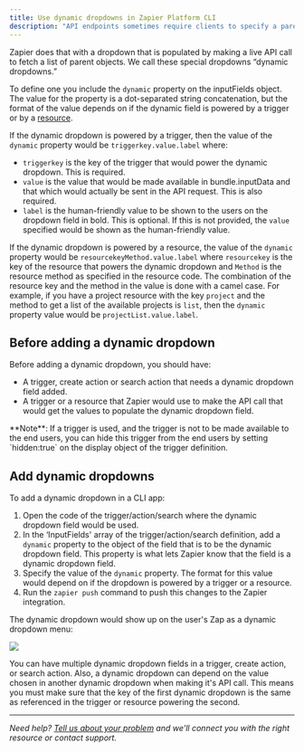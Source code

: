 ```yaml
---
title: Use dynamic dropdowns in Zapier Platform CLI
description: "API endpoints sometimes require clients to specify a parent object in order to create or access the child resources. For instance, accessing the tasks in a project, or specifying a spreadsheet ID in order to retrieve its worksheets. Since people don't speak in auto-incremented IDs, it is necessary that Zapier offer a simple way to select that parent using human readable handles."
---
```


Zapier does that with a dropdown that is populated by making a live API call to fetch a list of parent objects. We call these special dropdowns “dynamic dropdowns.”

To define one you include the `dynamic` property on the inputFields object. The value for the property is a dot-separated string concatenation, but the format of the value depends on if the dynamic field is powered by a trigger or by a [resource](https://github.com/zapier/zapier-platform/blob/main/packages/cli/README.md#resources).

If the dynamic dropdown is powered by a trigger, then the value of the `dynamic` property would be `triggerkey.value.label` where:

*   `triggerkey` is the key of the trigger that would power the dynamic dropdown. This is required.
*   `value` is the value that would be made available in bundle.inputData and that which would actually be sent in the API request. This is also required.
*   `label` is the human-friendly value to be shown to the users on the dropdown field in bold. This is optional. If this is not provided, the `value` specified would be shown as the human-friendly value.

If the dynamic dropdown is powered by a resource, the value of the `dynamic` property would be `resourcekeyMethod.value.label` where `resourcekey` is the key of the resource that powers the dynamic dropdown and `Method` is the resource method as specified in the resource code. The combination of the resource key and the method in the value is done with a camel case. For example, if you have a project resource with the key `project` and the method to get a list of the available projects is `list`, then the `dynamic` property value would be `projectList.value.label`.

## Before adding a dynamic dropdown

Before adding a dynamic dropdown, you should have:

*   A trigger, create action or search action that needs a dynamic dropdown field added.
*   A trigger or a resource that Zapier would use to make the API call that would get the values to populate the dynamic dropdown field.

<Info>
  **Note**: If a trigger is used, and the trigger is not to be made available to the end users, you can hide this trigger from the end users by setting `hidden:true` on the display object of the trigger definition.
</Info>

## Add dynamic dropdowns

To add a dynamic dropdown in a CLI app:

1.  Open the code of the trigger/action/search where the dynamic dropdown field would be used.
2.  In the ‘InputFields' array of the trigger/action/search definition, add a `dynamic` property to the object of the field that is to be the dynamic dropdown field. This property is what lets Zapier know that the field is a dynamic dropdown field.
3.  Specify the value of the `dynamic` property. The format for this value would depend on if the dropdown is powered by a trigger or a resource.
4.  Run the `zapier push` command to push this changes to the Zapier integration.

The dynamic dropdown would show up on the user's Zap as a dynamic dropdown menu:

<Frame>
  <img src="/images/e02787cd50af43ab22dc48af457b5a33.png"/>
</Frame>

You can have multiple dynamic dropdown fields in a trigger, create action, or search action. Also, a dynamic dropdown can depend on the value chosen in another dynamic dropdown when making it's API call. This means you must make sure that the key of the first dynamic dropdown is the same as referenced in the trigger or resource powering the second.

- - -

_Need help? [Tell us about your problem](https://developer.zapier.com/contact) and we'll connect you with the right resource or contact support._

